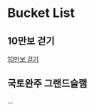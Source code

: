 # Bucket List

## 10만보 걷기

[10만보 걷기](https://www.instagram.com/p/B8BkqZOg4sQ/?utm_source=ig_web_copy_link)

## 국토완주 그랜드슬램

...